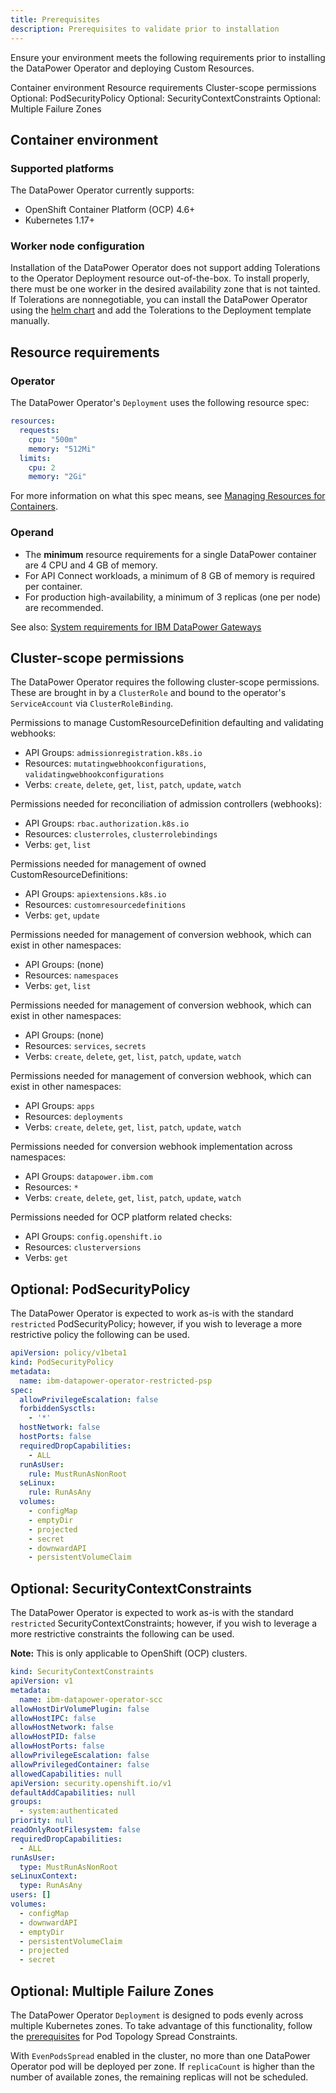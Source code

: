 ```yaml
---
title: Prerequisites
description: Prerequisites to validate prior to installation
---
```


<PageDescription>

Ensure your environment meets the following requirements prior to installing the DataPower Operator and deploying Custom Resources.

</PageDescription>

<AnchorLinks>
  <AnchorLink>Container environment</AnchorLink>
  <AnchorLink>Resource requirements</AnchorLink>
  <AnchorLink>Cluster-scope permissions</AnchorLink>
  <AnchorLink>Optional: PodSecurityPolicy</AnchorLink>
  <AnchorLink>Optional: SecurityContextConstraints</AnchorLink>
  <AnchorLink>Optional: Multiple Failure Zones</AnchorLink>
</AnchorLinks>

## Container environment

### Supported platforms

The DataPower Operator currently supports:

- OpenShift Container Platform (OCP) 4.6+
- Kubernetes 1.17+

### Worker node configuration

Installation of the DataPower Operator does not support adding Tolerations to the Operator Deployment resource out-of-the-box. To install properly, there must be one worker in the desired availability zone that is not tainted. If Tolerations are nonnegotiable, you can install the DataPower Operator using the [helm chart](https://github.com/IBM/datapower-operator-chart) and add the Tolerations to the Deployment template manually.

## Resource requirements

### Operator

The DataPower Operator's `Deployment` uses the following resource spec:

```yaml
resources:
  requests:
    cpu: "500m"
    memory: "512Mi"
  limits:
    cpu: 2
    memory: "2Gi"
```

For more information on what this spec means, see [Managing Resources for Containers](https://kubernetes.io/docs/concepts/configuration/manage-resources-containers/).

### Operand

- The **minimum** resource requirements for a single DataPower container are 4 CPU and 4 GB of memory.
- For API Connect workloads, a minimum of 8 GB of memory is required per container.
- For production high-availability, a minimum of 3 replicas (one per node) are recommended.

See also: [System requirements for IBM DataPower Gateways](https://www.ibm.com/support/pages/node/613133)

## Cluster-scope permissions

The DataPower Operator requires the following cluster-scope permissions. These are brought in by a `ClusterRole` and bound to the operator's `ServiceAccount` via `ClusterRoleBinding`.

Permissions to manage CustomResourceDefinition defaulting and validating webhooks:
  - API Groups: `admissionregistration.k8s.io`
  - Resources: `mutatingwebhookconfigurations`, `validatingwebhookconfigurations`
  - Verbs: `create`, `delete`, `get`, `list`, `patch`, `update`, `watch`

Permissions needed for reconciliation of admission controllers (webhooks):
  - API Groups: `rbac.authorization.k8s.io`
  - Resources: `clusterroles`, `clusterrolebindings`
  - Verbs: `get`, `list`

Permissions needed for management of owned CustomResourceDefinitions:
  - API Groups: `apiextensions.k8s.io`
  - Resources: `customresourcedefinitions`
  - Verbs: `get`, `update`

Permissions needed for management of conversion webhook, which can exist in other namespaces:
  - API Groups: (none)
  - Resources: `namespaces`
  - Verbs: `get`, `list`

Permissions needed for management of conversion webhook, which can exist in other namespaces:
  - API Groups: (none)
  - Resources: `services`, `secrets`
  - Verbs: `create`, `delete`, `get`, `list`, `patch`, `update`, `watch`

Permissions needed for management of conversion webhook, which can exist in other namespaces:
  - API Groups: `apps`
  - Resources: `deployments`
  - Verbs: `create`, `delete`, `get`, `list`, `patch`, `update`, `watch`

Permissions needed for conversion webhook implementation across namespaces:
  - API Groups: `datapower.ibm.com`
  - Resources: `*`
  - Verbs: `create`, `delete`, `get`, `list`, `patch`, `update`, `watch`

Permissions needed for OCP platform related checks:
  - API Groups: `config.openshift.io`
  - Resources: `clusterversions`
  - Verbs: `get`

## Optional: PodSecurityPolicy

The DataPower Operator is expected to work as-is with the standard `restricted` PodSecurityPolicy; however, if you wish to leverage a more restrictive policy the following can be used.

```yaml
apiVersion: policy/v1beta1
kind: PodSecurityPolicy
metadata:
  name: ibm-datapower-operator-restricted-psp
spec:
  allowPrivilegeEscalation: false
  forbiddenSysctls:
    - '*'
  hostNetwork: false
  hostPorts: false
  requiredDropCapabilities:
    - ALL
  runAsUser:
    rule: MustRunAsNonRoot
  seLinux:
    rule: RunAsAny
  volumes:
    - configMap
    - emptyDir
    - projected
    - secret
    - downwardAPI
    - persistentVolumeClaim
```

## Optional: SecurityContextConstraints

The DataPower Operator is expected to work as-is with the standard `restricted` SecurityContextConstraints; however, if you wish to leverage a more restrictive constraints the following can be used.

<InlineNotification>

**Note:** This is only applicable to OpenShift (OCP) clusters.

</InlineNotification>

```yaml
kind: SecurityContextConstraints
apiVersion: v1
metadata:
  name: ibm-datapower-operator-scc
allowHostDirVolumePlugin: false
allowHostIPC: false
allowHostNetwork: false
allowHostPID: false
allowHostPorts: false
allowPrivilegeEscalation: false
allowPrivilegedContainer: false
allowedCapabilities: null
apiVersion: security.openshift.io/v1
defaultAddCapabilities: null
groups:
  - system:authenticated
priority: null
readOnlyRootFilesystem: false
requiredDropCapabilities:
  - ALL
runAsUser:
  type: MustRunAsNonRoot
seLinuxContext:
  type: RunAsAny
users: []
volumes:
  - configMap
  - downwardAPI
  - emptyDir
  - persistentVolumeClaim
  - projected
  - secret
```

## Optional: Multiple Failure Zones

The DataPower Operator `Deployment` is designed to pods evenly across multiple Kubernetes zones. To take advantage of this functionality, follow the [prerequisites](https://kubernetes.io/docs/concepts/workloads/pods/pod-topology-spread-constraints/#prerequisites) for Pod Topology Spread Constraints.

With `EvenPodsSpread` enabled in the cluster, no more than one DataPower Operator pod will be deployed per zone. If `replicaCount` is higher than the number of available zones, the remaining replicas will not be scheduled.
